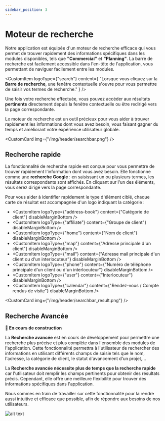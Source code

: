 ```yaml
---
sidebar_position: 3
---
```



# Moteur de recherche

Notre application est équipée d'un moteur de recherche efficace qui vous permet de trouver rapidement des informations spécifiques dans les modules disponibles, tels que **"Commercial"** et **"Planning"**. La barre de recherche est facilement accessible dans l'en-tête de l'application, vous permettant de naviguer facilement entre les modules.

<CustomItem
  logoType={"search"}
  content={
    "Lorsque vous cliquez sur la <b>Barre de recherche</b>, une fenêtre contextuelle s'ouvre pour vous permettre de saisir vos termes de recherche."
  }
/>

Une fois votre recherche effectuée, vous pouvez accéder aux résultats **pertinents** directement depuis la fenêtre contextuelle ou être redirigé vers la page correspondante.

Le moteur de recherche est un outil précieux pour vous aider à trouver rapidement les informations dont vous avez besoin, vous faisant gagner du temps et améliorant votre expérience utilisateur globale.

<CustomCard img={"/img/header/searchbar.png"} />

## Recherche rapide

La fonctionnalité de recherche rapide est conçue pour vous permettre de trouver rapidement l'information dont vous avez besoin. Elle fonctionne comme une **recherche Google** : en saisissant un ou plusieurs termes, les résultats correspondants sont affichés. En cliquant sur l'un des éléments, vous serez dirigé vers la page correspondante.

Pour vous aider à identifier rapidement le type d'élément ciblé, chaque carte de résultat est accompagnée d'un logo indiquant la catégorie :

- <CustomItem
    logoType={"address-book"}
    content={"Catégorie de client"}
    disableMarginBottom
  />
- <CustomItem
    logoType={"affiliate"}
    content={"Groupe de client"}
    disableMarginBottom
  />
- <CustomItem logoType={"home"} content={"Nom de client"} disableMarginBottom />
- <CustomItem
    logoType={"map"}
    content={"Adresse principale d'un client"}
    disableMarginBottom
  />
- <CustomItem
    logoType={"mail"}
    content={"Adresse mail principale d'un client ou d'un interlocuteur"}
    disableMarginBottom
  />
- <CustomItem
    logoType={"phone"}
    content={"Numéro de téléphone principale d'un client ou d'un interlocuteur"}
    disableMarginBottom
  />
- <CustomItem logoType={"user"} content={"Interlocuteur"} disableMarginBottom />
- <CustomItem
    logoType={"calendar"}
    content={"Rendez-vous / Compte rendus de visite"}
    disableMarginBottom
  />

<CustomCard img={"/img/header/searchbar_result.png"} />

## Recherche Avancée

**🚧 En cours de construction**

La **Recherche avancée** est en cours de développement pour permettre une recherche plus précise et plus complète dans l'ensemble des modules de l'application. Cette fonctionnalité permettra à l'utilisateur de rechercher des informations en utilisant différents champs de saisie tels que le nom, l'adresse, la catégorie de client, le statut d'avancement d'un projet,...

La **Recherche avancée nécessite plus de temps que la recherche rapide** car l'utilisateur doit remplir les champs pertinents pour obtenir des résultats précis. Cependant, elle offre une meilleure flexibilité pour trouver des informations spécifiques dans l'application.

Nous sommes en train de travailler sur cette fonctionnalité pour la rendre aussi intuitive et efficace que possible, afin de répondre aux besoins de nos utilisateurs.

![alt text]("/../../../static/img/illustration/Bricklayer-bro.svg)
